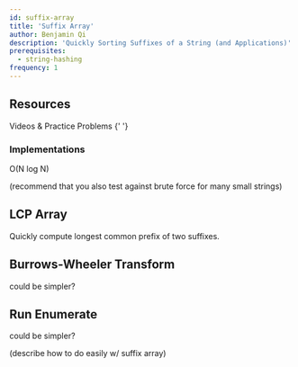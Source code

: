 ```yaml
---
id: suffix-array
title: 'Suffix Array'
author: Benjamin Qi
description: 'Quickly Sorting Suffixes of a String (and Applications)'
prerequisites:
  - string-hashing
frequency: 1
---
```




<FocusProblem problem={problems.sample[0]} />

## Resources

<Resources>
	<Resource
		source="CF"
		title="Suffix Array"
		url="https://codeforces.com/edu/course/2/lesson/2"
		starred
	>
		Videos & Practice Problems
	</Resource>
	<Resource
		source="cp-algo"
		title="Suffix Array - Definition & Construction"
		url="string/suffix-array.html"
		starred
	></Resource>
	<Resource
		source="CPC"
		title="11 - Strings (Suffix Array)"
		url="11_strings"
	></Resource>
	<Resource source="CP2" title="6.6 - Suffix Array and Applications">
		{' '}
	</Resource>
</Resources>

### Implementations

<Resources>
	<Resource
		source="Benq"
		title="Suffix Array w/ LCP"
		url="https://github.com/bqi343/USACO/blob/master/Implementations/content/strings%20(14)/Light/SuffixArray%20(14.4).h"
	>
		O(N log N)
	</Resource>
</Resources>

(recommend that you also test against brute force for many small strings)

## LCP Array

<Problems problems={problems.lcpSam} />

Quickly compute longest common prefix of two suffixes.

<Problems problems={problems.lcp} />

## Burrows-Wheeler Transform

<Resources>
	<Resource
		source="GFG"
		title="Inverting Burrows-Wheeler Transform"
		url="inverting-burrows-wheeler-transform"
	>
		could be simpler?
	</Resource>
</Resources>

<Problems problems={problems.burSam} />

## Run Enumerate

<Resources>
	<Resource
		source="cp-algo"
		title="Finding repetitions"
		url="string/main_lorentz.html"
	>
		could be simpler?
	</Resource>
</Resources>

(describe how to do easily w/ suffix array)

<Problems problems={problems.runSam} />
